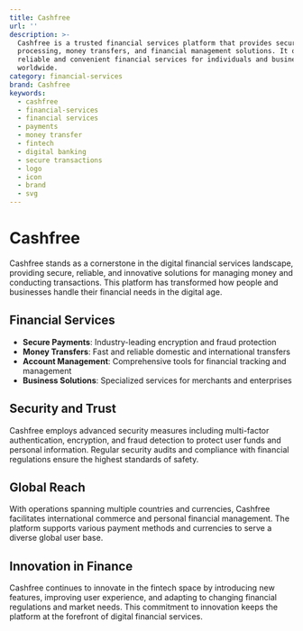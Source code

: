 ```yaml
---
title: Cashfree
url: ''
description: >-
  Cashfree is a trusted financial services platform that provides secure payment
  processing, money transfers, and financial management solutions. It offers
  reliable and convenient financial services for individuals and businesses
  worldwide.
category: financial-services
brand: Cashfree
keywords:
  - cashfree
  - financial-services
  - financial services
  - payments
  - money transfer
  - fintech
  - digital banking
  - secure transactions
  - logo
  - icon
  - brand
  - svg
---
```


# Cashfree

Cashfree stands as a cornerstone in the digital financial services landscape, providing secure, reliable, and innovative solutions for managing money and conducting transactions. This platform has transformed how people and businesses handle their financial needs in the digital age.

## Financial Services

- **Secure Payments**: Industry-leading encryption and fraud protection
- **Money Transfers**: Fast and reliable domestic and international transfers
- **Account Management**: Comprehensive tools for financial tracking and management
- **Business Solutions**: Specialized services for merchants and enterprises

## Security and Trust

Cashfree employs advanced security measures including multi-factor authentication, encryption, and fraud detection to protect user funds and personal information. Regular security audits and compliance with financial regulations ensure the highest standards of safety.

## Global Reach

With operations spanning multiple countries and currencies, Cashfree facilitates international commerce and personal financial management. The platform supports various payment methods and currencies to serve a diverse global user base.

## Innovation in Finance

Cashfree continues to innovate in the fintech space by introducing new features, improving user experience, and adapting to changing financial regulations and market needs. This commitment to innovation keeps the platform at the forefront of digital financial services.
